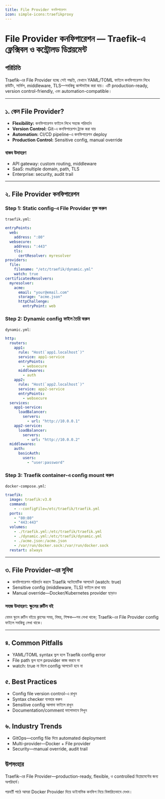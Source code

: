 ```yaml
---
title: File Provider কনফিগারেশন
icon: simple-icons:traefikproxy
---
```


# File Provider কনফিগারেশন — Traefik-এ ফ্লেক্সিবল ও কন্ট্রোলড ডিপ্লয়মেন্ট

## পরিচিতি

Traefik-এর File Provider হচ্ছে সেই পদ্ধতি, যেখানে YAML/TOML ফাইলে কনফিগারেশন লিখে রাউটিং, সার্ভিস, middleware, TLS—সবকিছু কাস্টমাইজ করা যায়। এটি production-ready, version control-friendly, এবং automation-compatible।

---

## ১. কেন File Provider?

- **Flexibility:** কনফিগারেশন ফাইলে লিখে সহজে পরিবর্তন
- **Version Control:** Git-এ কনফিগারেশন ট্র্যাক করা যায়
- **Automation:** CI/CD pipeline-এ কনফিগারেশন deploy
- **Production Control:** Sensitive config, manual override

### বাস্তব উদাহরণ
- API gateway: custom routing, middleware
- SaaS: multiple domain, path, TLS
- Enterprise: security, audit trail

---

## ২. File Provider কনফিগারেশন

### Step 1: Static config-এ File Provider যুক্ত করুন

`traefik.yml`:
```yaml
entryPoints:
  web:
    address: ":80"
  websecure:
    address: ":443"
    tls:
      certResolver: myresolver
providers:
  file:
    filename: "/etc/traefik/dynamic.yml"
    watch: true
certificatesResolvers:
  myresolver:
    acme:
      email: "your@email.com"
      storage: "acme.json"
      httpChallenge:
        entryPoint: web
```

### Step 2: Dynamic config ফাইল তৈরি করুন

`dynamic.yml`:
```yaml
http:
  routers:
    app1:
      rule: "Host(`app1.localhost`)"
      service: app1-service
      entryPoints:
        - websecure
      middlewares:
        - auth
    app2:
      rule: "Host(`app2.localhost`)"
      service: app2-service
      entryPoints:
        - websecure
  services:
    app1-service:
      loadBalancer:
        servers:
          - url: "http://10.0.0.1"
    app2-service:
      loadBalancer:
        servers:
          - url: "http://10.0.0.2"
  middlewares:
    auth:
      basicAuth:
        users:
          - "user:password"
```

### Step 3: Traefik container-এ config mount করুন

`docker-compose.yml`:
```yaml
traefik:
  image: traefik:v3.0
  command:
    - --configFile=/etc/traefik/traefik.yml
  ports:
    - "80:80"
    - "443:443"
  volumes:
    - ./traefik.yml:/etc/traefik/traefik.yml
    - ./dynamic.yml:/etc/traefik/dynamic.yml
    - ./acme.json:/acme.json
    - /var/run/docker.sock:/var/run/docker.sock
  restart: always
```

---

## ৩. File Provider-এর সুবিধা

- কনফিগারেশন পরিবর্তন করলে Traefik অটোমেটিক আপডেট (watch: true)
- Sensitive config (middleware, TLS) ফাইলে রাখা যায়
- Manual override—Docker/Kubernetes provider ছাড়াও

### সহজ উদাহরণ: স্কুলের রুটিন বই

যেমন স্কুলে রুটিন বইয়ে ক্লাসের সময়, বিষয়, শিক্ষক—সব লেখা থাকে; Traefik-এর File Provider config ফাইলে সবকিছু লেখা থাকে।

---

## ৪. Common Pitfalls

- YAML/TOML syntax ভুল হলে Traefik config error
- File path ভুল হলে provider কাজ করবে না
- watch: true না দিলে config আপডেট হবে না

## ৫. Best Practices

- Config file version control-এ রাখুন
- Syntax checker ব্যবহার করুন
- Sensitive config আলাদা ফাইলে রাখুন
- Documentation/comment ভালোভাবে লিখুন

## ৬. Industry Trends

- GitOps—config file দিয়ে automated deployment
- Multi-provider—Docker + File provider
- Security—manual override, audit trail

## উপসংহার

Traefik-এর File Provider—production-ready, flexible, ও controlled ডিপ্লয়মেন্টের জন্য অপরিহার্য।

পরবর্তী পাঠে আমরা Docker Provider দিয়ে ডাইনামিক কনফিগ নিয়ে বিস্তারিতভাবে দেখব।
